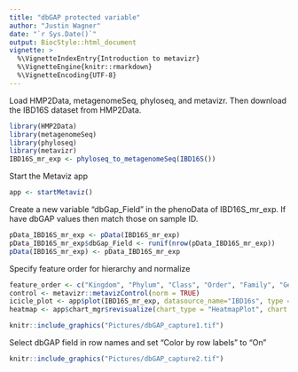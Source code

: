 ```yaml
---
title: "dbGAP protected variable"
author: "Justin Wagner"
date: "`r Sys.Date()`"
output: BiocStyle::html_document
vignette: >
  %\VignetteIndexEntry{Introduction to metavizr}
  %\VignetteEngine{knitr::rmarkdown}
  %\VignetteEncoding{UTF-8}
---
```


Load HMP2Data, metagenomeSeq, phyloseq, and metavizr. Then download the IBD16S dataset from HMP2Data.
```r
library(HMP2Data)
library(metagenomeSeq)
library(phyloseq)
library(metavizr)
IBD16S_mr_exp <- phyloseq_to_metagenomeSeq(IBD16S())
```

Start the Metaviz app
```r
app <- startMetaviz()
```

Create a new variable "dbGap_Field" in the phenoData of IBD16S_mr_exp. If have dbGAP values then match those on sample ID.
```r
pData_IBD16S_mr_exp <- pData(IBD16S_mr_exp)
pData_IBD16S_mr_exp$dbGap_Field <- runif(nrow(pData_IBD16S_mr_exp))
pData(IBD16S_mr_exp) <- pData_IBD16S_mr_exp
```

Specify feature order for hierarchy and normalize 
```r
feature_order <- c("Kingdom", "Phylum", "Class", "Order", "Family", "Genus", "OTUname")
control <- metavizr::metavizControl(norm = TRUE)
icicle_plot <- app$plot(IBD16S_mr_exp, datasource_name="IBD16s", type = "LeafCounts", feature_order=feature_order, control = control)
heatmap <- app$chart_mgr$revisualize(chart_type = "HeatmapPlot", chart = icicle_plot)
```


```r
knitr::include_graphics("Pictures/dbGAP_capture1.tif")
```

Select dbGAP field in row names and set "Color by row labels" to "On"

```r
knitr::include_graphics("Pictures/dbGAP_capture2.tif")
```

